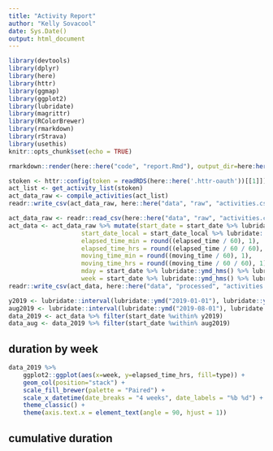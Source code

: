 ```yaml
---
title: "Activity Report"
author: "Kelly Sovacool"
date: Sys.Date()
output: html_document
---
```


```r
library(devtools)
library(dplyr)
library(here)
library(httr)
library(ggmap)
library(ggplot2)
library(lubridate)
library(magrittr)
library(RColorBrewer)
library(rmarkdown)
library(rStrava)
library(usethis)
knitr::opts_chunk$set(echo = TRUE)
```
```r
rmarkdown::render(here::here("code", "report.Rmd"), output_dir=here:here("docs"))
```

```r
stoken <- httr::config(token = readRDS(here::here('.httr-oauth'))[[1]])
act_list <- get_activity_list(stoken)
act_data_raw <- compile_activities(act_list)
readr::write_csv(act_data_raw, here::here("data", "raw", "activities.csv"))
``` 
```r
act_data_raw <- readr::read_csv(here::here("data", "raw", "activities.csv"))
act_data <- act_data_raw %>% mutate(start_date = start_date %>% lubridate::ymd_hms(),
                    start_date_local = start_date_local %>% lubridate::ymd_hms(),
                    elapsed_time_min = round((elapsed_time / 60), 1),
                    elapsed_time_hrs = round((elapsed_time / 60 / 60), 1),
                    moving_time_min = round((moving_time / 60), 1),
                    moving_time_hrs = round((moving_time / 60 / 60), 1),
                    mday = start_date %>% lubridate::ymd_hms() %>% lubridate::mday(),
                    week = start_date %>% lubridate::ymd_hms() %>% lubridate::floor_date('week'))
readr::write_csv(act_data, here::here("data", "processed", "activities.csv"))
```
```r
y2019 <- lubridate::interval(lubridate::ymd("2019-01-01"), lubridate::ymd("2019-12-31"))
aug2019 <- lubridate::interval(lubridate::ymd("2019-08-01"), lubridate::ymd("2019-08-31"))
data_2019 <- act_data %>% filter(start_date %within% y2019)
data_aug <- data_2019 %>% filter(start_date %within% aug2019)
```

## duration by week

```r
data_2019 %>% 
    ggplot2::ggplot(aes(x=week, y=elapsed_time_hrs, fill=type)) +
    geom_col(position="stack") + 
    scale_fill_brewer(palette = "Paired") +
    scale_x_datetime(date_breaks = "4 weeks", date_labels = "%b %d") + 
    theme_classic() + 
    theme(axis.text.x = element_text(angle = 90, hjust = 1))
```


## cumulative duration

